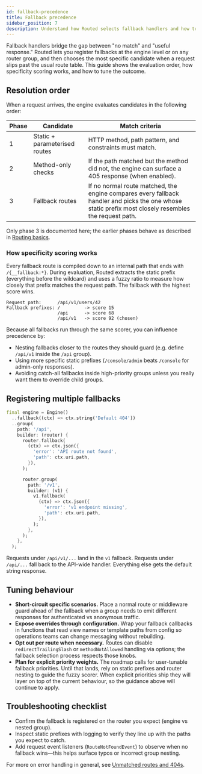 ```yaml
---
id: fallback-precedence
title: Fallback precedence
sidebar_position: 7
description: Understand how Routed selects fallback handlers and how to structure overrides per router group.
---
```


Fallback handlers bridge the gap between "no match" and "useful response." Routed lets you register fallbacks at the engine level or on any router group, and then chooses the most specific candidate when a request slips past the usual route table. This guide shows the evaluation order, how specificity scoring works, and how to tune the outcome.

## Resolution order

When a request arrives, the engine evaluates candidates in the following order:

| Phase | Candidate | Match criteria |
| ----- | --------- | -------------- |
| 1 | Static + parameterised routes | HTTP method, path pattern, and constraints must match. |
| 2 | Method-only checks | If the path matched but the method did not, the engine can surface a 405 response (when enabled). |
| 3 | Fallback routes | If no normal route matched, the engine compares every fallback handler and picks the one whose static prefix most closely resembles the request path. |

Only phase 3 is documented here; the earlier phases behave as described in [Routing basics](/docs/routed/fundamentals/routing).

### How specificity scoring works

Every fallback route is compiled down to an internal path that ends with `/{__fallback:*}`. During evaluation, Routed extracts the static prefix (everything before the wildcard) and uses a fuzzy ratio to measure how closely that prefix matches the request path. The fallback with the highest score wins.

```
Request path:      /api/v1/users/42
Fallback prefixes: /         -> score 15
                   /api      -> score 68
                   /api/v1   -> score 92 (chosen)
```

Because all fallbacks run through the same scorer, you can influence precedence by:

- Nesting fallbacks closer to the routes they should guard (e.g. define `/api/v1` inside the `/api` group).
- Using more specific static prefixes (`/console/admin` beats `/console` for admin-only responses).
- Avoiding catch-all fallbacks inside high-priority groups unless you really want them to override child groups.

## Registering multiple fallbacks

```dart title="Global and group-specific fallbacks"
final engine = Engine()
  ..fallback((ctx) => ctx.string('Default 404'))
  ..group(
    path: '/api',
    builder: (router) {
      router.fallback(
        (ctx) => ctx.json({
          'error': 'API route not found',
          'path': ctx.uri.path,
        }),
      );

      router.group(
        path: '/v1',
        builder: (v1) {
          v1.fallback(
            (ctx) => ctx.json({
              'error': 'v1 endpoint missing',
              'path': ctx.uri.path,
            }),
          );
        },
      );
    },
  );
```

Requests under `/api/v1/...` land in the `v1` fallback. Requests under `/api/...` fall back to the API-wide handler. Everything else gets the default string response.

## Tuning behaviour

- **Short-circuit specific scenarios.** Place a normal route or middleware guard ahead of the fallback when a group needs to emit different responses for authenticated vs anonymous traffic.
- **Expose overrides through configuration.** Wrap your fallback callbacks in functions that read view names or template paths from config so operations teams can change messaging without rebuilding.
- **Opt out per route when necessary.** Routes can disable `redirectTrailingSlash` or `methodNotAllowed` handling via options; the fallback selection process respects those knobs.
- **Plan for explicit priority weights.** The roadmap calls for user-tunable fallback priorities. Until that lands, rely on static prefixes and router nesting to guide the fuzzy scorer. When explicit priorities ship they will layer on top of the current behaviour, so the guidance above will continue to apply.

## Troubleshooting checklist

- Confirm the fallback is registered on the router you expect (engine vs nested group).
- Inspect static prefixes with logging to verify they line up with the paths you expect to catch.
- Add request event listeners (`RouteNotFoundEvent`) to observe when no fallback wins—this helps surface typos or incorrect group nesting.

For more on error handling in general, see [Unmatched routes and 404s](/docs/routed/fundamentals/error-handling).
